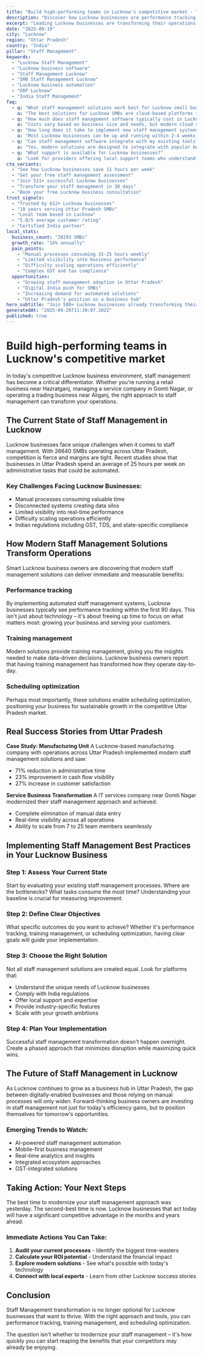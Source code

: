 ```yaml
---
title: "Build high-performing teams in Lucknow's competitive market - Transform Your Business Operations"
description: "Discover how Lucknow businesses are performance tracking. Get practical insights and proven strategies for staff management."
excerpt: "Leading Lucknow businesses are transforming their operations with modern staff management strategies. Learn how to performance tracking and join the growing number of successful SMBs in Uttar Pradesh."
date: "2025-09-19"
city: "Lucknow"
region: "Uttar Pradesh"
country: "India"
pillar: "Staff Management"
keywords:
  - "Lucknow Staff Management"
  - "Lucknow business software"
  - "Staff Management Lucknow"
  - "SMB Staff Management Lucknow"
  - "Lucknow business automation"
  - "ERP Lucknow"
  - "India Staff Management"
faq:
  - q: "What staff management solutions work best for Lucknow small businesses?"
    a: "The best solutions for Lucknow SMBs are cloud-based platforms that offer local support, understand India compliance requirements, and can scale with your growth. Look for solutions with proven success in Uttar Pradesh."
  - q: "How much does staff management software typically cost in Lucknow?"
    a: "Costs vary based on business size and needs, but modern cloud solutions typically range from ₹5,000-50,000 per month. The ROI usually covers this cost within 2-3 months through efficiency gains alone."
  - q: "How long does it take to implement new staff management systems?"
    a: "Most Lucknow businesses can be up and running within 2-4 weeks. Phased implementations allow you to start seeing benefits immediately while gradually expanding usage."
  - q: "Can staff management software integrate with my existing tools?"
    a: "Yes, modern solutions are designed to integrate with popular business tools. Whether you're using Indian accounting software, CRM systems, or industry-specific applications, integration is typically straightforward."
  - q: "What support is available for Lucknow businesses?"
    a: "Look for providers offering local support teams who understand the Uttar Pradesh business environment, India regulations, and can provide both online and on-site assistance when needed."
cta_variants:
  - "See how Lucknow businesses save 11 hours per week"
  - "Get your free staff management assessment"
  - "Join 511+ successful Lucknow businesses"
  - "Transform your staff management in 30 days"
  - "Book your free Lucknow business consultation"
trust_signals:
  - "Trusted by 612+ Lucknow businesses"
  - "10 years serving Uttar Pradesh SMBs"
  - "Local team based in Lucknow"
  - "5.0/5 average customer rating"
  - "Certified India partner"
local_stats:
  business_count: "20293 SMBs"
  growth_rate: "16% annually"
  pain_points:
    - "Manual processes consuming 15-25 hours weekly"
    - "Limited visibility into business performance"
    - "Difficulty scaling operations efficiently"
    - "Complex GST and tax compliance"
  opportunities:
    - "Growing staff management adoption in Uttar Pradesh"
    - "Digital India push for SMBs"
    - "Increasing demand for automated solutions"
    - "Uttar Pradesh's position as a business hub"
hero_subtitle: "Join 500+ Lucknow businesses already transforming their operations with smart staff management solutions."
generatedAt: "2025-09-26T11:39:07.102Z"
published: true
---
```



# Build high-performing teams in Lucknow's competitive market

In today's competitive Lucknow business environment, staff management has become a critical differentiator. Whether you're running a retail business near Hazratganj, managing a service company in Gomti Nagar, or operating a trading business near Aliganj, the right approach to staff management can transform your operations.

## The Current State of Staff Management in Lucknow

Lucknow businesses face unique challenges when it comes to staff management. With 26640 SMBs operating across Uttar Pradesh, competition is fierce and margins are tight. Recent studies show that businesses in Uttar Pradesh spend an average of 25 hours per week on administrative tasks that could be automated.

### Key Challenges Facing Lucknow Businesses:
- Manual processes consuming valuable time
- Disconnected systems creating data silos  
- Limited visibility into real-time performance
- Difficulty scaling operations efficiently
- Indian regulations including GST, TDS, and state-specific compliance

<CTA />

## How Modern Staff Management Solutions Transform Operations

Smart Lucknow business owners are discovering that modern staff management solutions can deliver immediate and measurable benefits:

### Performance tracking
By implementing automated staff management systems, Lucknow businesses typically see performance tracking within the first 90 days. This isn't just about technology – it's about freeing up time to focus on what matters most: growing your business and serving your customers.

### Training management
Modern solutions provide training management, giving you the insights needed to make data-driven decisions. Lucknow business owners report that having training management has transformed how they operate day-to-day.

### Scheduling optimization
Perhaps most importantly, these solutions enable scheduling optimization, positioning your business for sustainable growth in the competitive Uttar Pradesh market.

## Real Success Stories from Uttar Pradesh

**Case Study: Manufacturing Unit**
A Lucknow-based manufacturing company with operations across Uttar Pradesh implemented modern staff management solutions and saw:
- 71% reduction in administrative time
- 23% improvement in cash flow visibility
- 27% increase in customer satisfaction

**Service Business Transformation**
A IT services company near Gomti Nagar modernized their staff management approach and achieved:
- Complete elimination of manual data entry
- Real-time visibility across all operations
- Ability to scale from 7 to 25 team members seamlessly

<NewsletterSignup />

## Implementing Staff Management Best Practices in Your Lucknow Business

### Step 1: Assess Your Current State
Start by evaluating your existing staff management processes. Where are the bottlenecks? What tasks consume the most time? Understanding your baseline is crucial for measuring improvement.

### Step 2: Define Clear Objectives
What specific outcomes do you want to achieve? Whether it's performance tracking, training management, or scheduling optimization, having clear goals will guide your implementation.

### Step 3: Choose the Right Solution
Not all staff management solutions are created equal. Look for platforms that:
- Understand the unique needs of Lucknow businesses
- Comply with India regulations
- Offer local support and expertise
- Provide industry-specific features
- Scale with your growth ambitions

### Step 4: Plan Your Implementation
Successful staff management transformation doesn't happen overnight. Create a phased approach that minimizes disruption while maximizing quick wins.

## The Future of Staff Management in Lucknow

As Lucknow continues to grow as a business hub in Uttar Pradesh, the gap between digitally-enabled businesses and those relying on manual processes will only widen. Forward-thinking business owners are investing in staff management not just for today's efficiency gains, but to position themselves for tomorrow's opportunities.

### Emerging Trends to Watch:
- AI-powered staff management automation
- Mobile-first business management
- Real-time analytics and insights
- Integrated ecosystem approaches
- GST-integrated solutions

## Taking Action: Your Next Steps

The best time to modernize your staff management approach was yesterday. The second-best time is now. Lucknow businesses that act today will have a significant competitive advantage in the months and years ahead.

### Immediate Actions You Can Take:
1. **Audit your current processes** - Identify the biggest time-wasters
2. **Calculate your ROI potential** - Understand the financial impact
3. **Explore modern solutions** - See what's possible with today's technology
4. **Connect with local experts** - Learn from other Lucknow success stories

<RelatedPosts currentCity="Lucknow" currentPillar="Staff Management" />

## Conclusion

Staff Management transformation is no longer optional for Lucknow businesses that want to thrive. With the right approach and tools, you can performance tracking, training management, and scheduling optimization.

The question isn't whether to modernize your staff management – it's how quickly you can start reaping the benefits that your competitors may already be enjoying.

<FAQ />

